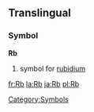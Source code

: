 ==Translingual==
===Symbol===
'''Rb'''
#{{chemistry}} symbol for [[rubidium]]
[[Category:Symbols]]

[[fr:Rb]]
[[la:Rb]]
[[ja:Rb]]
[[pl:Rb]]